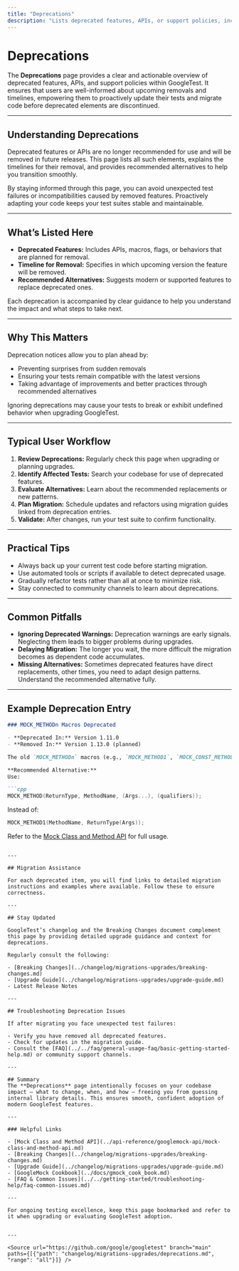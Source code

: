 ```yaml
---
title: "Deprecations"
description: "Lists deprecated features, APIs, or support policies, including timelines for removal and recommended alternatives. Ensures users can proactively update code before removals take effect."
---
```


# Deprecations

The **Deprecations** page provides a clear and actionable overview of deprecated features, APIs, and support policies within GoogleTest. It ensures that users are well-informed about upcoming removals and timelines, empowering them to proactively update their tests and migrate code before deprecated elements are discontinued.

---

## Understanding Deprecations

Deprecated features or APIs are no longer recommended for use and will be removed in future releases. This page lists all such elements, explains the timelines for their removal, and provides recommended alternatives to help you transition smoothly.

By staying informed through this page, you can avoid unexpected test failures or incompatibilities caused by removed features. Proactively adapting your code keeps your test suites stable and maintainable.

---

## What’s Listed Here

- **Deprecated Features:** Includes APIs, macros, flags, or behaviors that are planned for removal.
- **Timeline for Removal:** Specifies in which upcoming version the feature will be removed.
- **Recommended Alternatives:** Suggests modern or supported features to replace deprecated ones.

Each deprecation is accompanied by clear guidance to help you understand the impact and what steps to take next.

---

## Why This Matters

Deprecation notices allow you to plan ahead by:

- Preventing surprises from sudden removals
- Ensuring your tests remain compatible with the latest versions
- Taking advantage of improvements and better practices through recommended alternatives

Ignoring deprecations may cause your tests to break or exhibit undefined behavior when upgrading GoogleTest.

---

## Typical User Workflow

1. **Review Deprecations:** Regularly check this page when upgrading or planning upgrades.
2. **Identify Affected Tests:** Search your codebase for use of deprecated features.
3. **Evaluate Alternatives:** Learn about the recommended replacements or new patterns.
4. **Plan Migration:** Schedule updates and refactors using migration guides linked from deprecation entries.
5. **Validate:** After changes, run your test suite to confirm functionality.

---

## Practical Tips

- Always back up your current test code before starting migration.
- Use automated tools or scripts if available to detect deprecated usage.
- Gradually refactor tests rather than all at once to minimize risk.
- Stay connected to community channels to learn about deprecations.

---

## Common Pitfalls

- **Ignoring Deprecated Warnings:** Deprecation warnings are early signals. Neglecting them leads to bigger problems during upgrades.
- **Delaying Migration:** The longer you wait, the more difficult the migration becomes as dependent code accumulates.
- **Missing Alternatives:** Sometimes deprecated features have direct replacements, other times, you need to adapt design patterns. Understand the recommended alternative fully.

---

## Example Deprecation Entry

```markdown
### MOCK_METHODn Macros Deprecated

- **Deprecated In:** Version 1.11.0
- **Removed In:** Version 1.13.0 (planned)

The old `MOCK_METHODn` macros (e.g., `MOCK_METHOD1`, `MOCK_CONST_METHOD3`) are deprecated in favor of the new generic `MOCK_METHOD` macro.

**Recommended Alternative:**
Use:

```cpp
MOCK_METHOD(ReturnType, MethodName, (Args...), (qualifiers));
```

Instead of:

```cpp
MOCK_METHOD1(MethodName, ReturnType(Args));
```

Refer to the [Mock Class and Method API](../api-reference/googlemock-api/mock-class-and-method-api.md#MOCK_METHOD) for full usage.
```

---

## Migration Assistance

For each deprecated item, you will find links to detailed migration instructions and examples where available. Follow these to ensure correctness.

---

## Stay Updated

GoogleTest’s changelog and the Breaking Changes document complement this page by providing detailed upgrade guidance and context for deprecations.

Regularly consult the following:

- [Breaking Changes](../changelog/migrations-upgrades/breaking-changes.md)
- [Upgrade Guide](../changelog/migrations-upgrades/upgrade-guide.md)
- Latest Release Notes

---

## Troubleshooting Deprecation Issues

If after migrating you face unexpected test failures:

- Verify you have removed all deprecated features.
- Check for updates in the migration guide.
- Consult the [FAQ](../../faq/general-usage-faq/basic-getting-started-help.md) or community support channels.

---

## Summary
The **Deprecations** page intentionally focuses on your codebase impact — what to change, when, and how — freeing you from guessing internal library details. This ensures smooth, confident adoption of modern GoogleTest features.

---

### Helpful Links

- [Mock Class and Method API](../api-reference/googlemock-api/mock-class-and-method-api.md)
- [Breaking Changes](../changelog/migrations-upgrades/breaking-changes.md)
- [Upgrade Guide](../changelog/migrations-upgrades/upgrade-guide.md)
- [GoogleMock Cookbook](../docs/gmock_cook_book.md)
- [FAQ & Common Issues](../../getting-started/troubleshooting-help/faq-common-issues.md)

---

For ongoing testing excellence, keep this page bookmarked and refer to it when upgrading or evaluating GoogleTest adoption.


---

<Source url="https://github.com/google/googletest" branch="main" paths={[{"path": "changelog/migrations-upgrades/deprecations.md", "range": "all"}]} />
